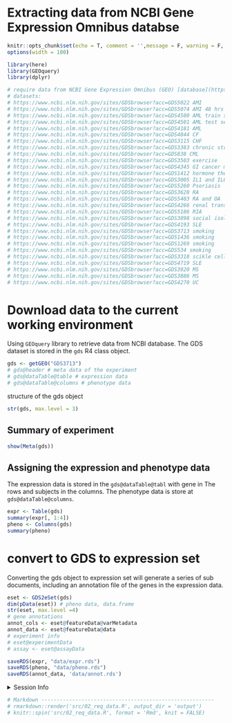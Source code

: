 # Extracting data from NCBI Gene Expression Omnibus databse
```r
knitr::opts_chunk$set(echo = T, comment = '',message = F, warning = F, error=T)
options(width = 100)

```
```r
library(here)
library(GEOquery)
library(dplyr)

# require data from NCBI Gene Expression Omnibus (GEO) [database](https://www.ncbi.nlm.nih.gov/gds)
# datasets:
# https://www.ncbi.nlm.nih.gov/sites/GDSbrowser?acc=GDS5022 AMI
# https://www.ncbi.nlm.nih.gov/sites/GDSbrowser?acc=GDS5074 AMI 48 hrs
# https://www.ncbi.nlm.nih.gov/sites/GDSbrowser?acc=GDS4500 AML train set
# https://www.ncbi.nlm.nih.gov/sites/GDSbrowser?acc=GDS4501 AML test set
# https://www.ncbi.nlm.nih.gov/sites/GDSbrowser?acc=GDS4181 AML
# https://www.ncbi.nlm.nih.gov/sites/GDSbrowser?acc=GDS4844 CF
# https://www.ncbi.nlm.nih.gov/sites/GDSbrowser?acc=GDS3115 CHF
# https://www.ncbi.nlm.nih.gov/sites/GDSbrowser?acc=GDS3383 chronic stress
# https://www.ncbi.nlm.nih.gov/sites/GDSbrowser?acc=GDS838 CML
# https://www.ncbi.nlm.nih.gov/sites/GDSbrowser?acc=GDS3503 exercise
# https://www.ncbi.nlm.nih.gov/sites/GDSbrowser?acc=GDS4345 GI cancer muscle tissue
# https://www.ncbi.nlm.nih.gov/sites/GDSbrowser?acc=GDS1412 hormone therapy
# https://www.ncbi.nlm.nih.gov/sites/GDSbrowser?acc=GDS3005 IL1 and IL6
# https://www.ncbi.nlm.nih.gov/sites/GDSbrowser?acc=GDS5260 Psoriasis
# https://www.ncbi.nlm.nih.gov/sites/GDSbrowser?acc=GDS3628 RA
# https://www.ncbi.nlm.nih.gov/sites/GDSbrowser?acc=GDS5403 RA and OA
# https://www.ncbi.nlm.nih.gov/sites/GDSbrowser?acc=GDS4266 renal transplant
# https://www.ncbi.nlm.nih.gov/sites/GDSbrowser?acc=GDS5186 RIA
# https://www.ncbi.nlm.nih.gov/sites/GDSbrowser?acc=GDS3898 social isolation
# https://www.ncbi.nlm.nih.gov/sites/GDSbrowser?acc=GDS4193 SLE
# https://www.ncbi.nlm.nih.gov/sites/GDSbrowser?acc=GDS3713 smoking
# https://www.ncbi.nlm.nih.gov/sites/GDSbrowser?acc=GDS1436 smoking
# https://www.ncbi.nlm.nih.gov/sites/GDSbrowser?acc=GDS1269 smoking
# https://www.ncbi.nlm.nih.gov/sites/GDSbrowser?acc=GDS534 smoking
# https://www.ncbi.nlm.nih.gov/sites/GDSbrowser?acc=GDS3318 scikle cell disease
# https://www.ncbi.nlm.nih.gov/sites/GDSbrowser?acc=GDS4719 SLE
# https://www.ncbi.nlm.nih.gov/sites/GDSbrowser?acc=GDS3920 MS
# https://www.ncbi.nlm.nih.gov/sites/GDSbrowser?acc=GDS3886 MS
# https://www.ncbi.nlm.nih.gov/sites/GDSbrowser?acc=GDS4270 UC
```

# Download data to the current working environment

Using `GEOquery` library to retrieve data from NCBI database. The GDS dataset
is stored in the `gds` R4 class object.

```r
gds <- getGEO("GDS3713")
# gds@header # meta data of the experiment
# gds@dataTable@table # expression data
# gds@dataTable@columns # phenotype data
```

structure of the gds object

```r
str(gds, max.level = 3)
```

## Summary of experiment

```r
show(Meta(gds))
```

## Assigning the expression and phenotype data
The expression data is stored in the `gds@dataTable@tabl` with gene in
The rows and subjects in the columns.
The phenotype data is store at `gds@dataTable@columns`.

```r
expr <- Table(gds)
summary(expr[, 1:4])
pheno <- Columns(gds)
summary(pheno)
```

# convert to GDS to expression set
Converting the gds object to expression set will generate a series of sub documents, including an annotation file of the genes in the expression data.

```r
eset <- GDS2eSet(gds)
dim(pData(eset)) # pheno data, data.frame
str(eset, max.level =4)
# gene annotations
annot_cols <- eset@featureData@varMetadata
annot_data <- eset@featureData@data
# experiment info
# eset@experimentData
# assay <- eset@assayData

```
```r
saveRDS(expr, "data/expr.rds")
saveRDS(pheno, "data/pheno.rds")
saveRDS(annot_data, 'data/annot.rds')
```

<details><summary>Session Info</summary>

```r
sessionInfo()
```

</details>

```r
# Markdown --------------------------------------------------------
# rmarkdown::render('src/02_req_data.R', output_dir = 'output')
# knitr::spin('src/02_req_data.R', format = 'Rmd', knit = FALSE)
```
